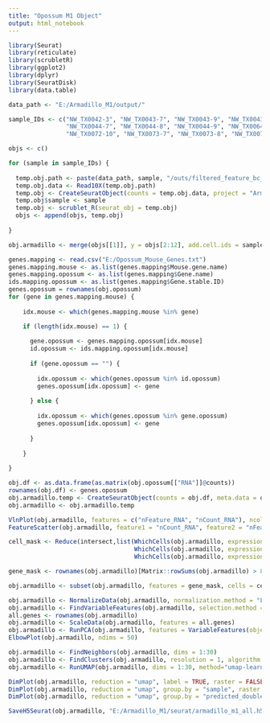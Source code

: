 ```yaml
---
title: "Opossum M1 Object"
output: html_notebook
---
```


```r

library(Seurat)
library(reticulate)
library(scrubletR)
library(ggplot2)
library(dplyr)
library(SeuratDisk)
library(data.table)

data_path <- "E:/Armadillo_M1/output/"

sample_IDs <- c("NW_TX0042-3", "NW_TX0043-7", "NW_TX0043-9", "NW_TX0043-10", 
                "NW_TX0044-7", "NW_TX0044-8", "NW_TX0044-9", "NW_TX0064-2", 
                "NW_TX0072-10", "NW_TX0073-7", "NW_TX0073-8", "NW_TX0073-9")

objs <- c()

for (sample in sample_IDs) {
  
  temp.obj.path <- paste(data_path, sample, "/outs/filtered_feature_bc_matrix/", sep = "")
  temp.obj.data <- Read10X(temp.obj.path)
  temp.obj <- CreateSeuratObject(counts = temp.obj.data, project = "Armadillo_M1")
  temp.obj$sample <- sample
  temp.obj <- scrublet_R(seurat_obj = temp.obj)
  objs <- append(objs, temp.obj)
  
}

```


```r

obj.armadillo <- merge(objs[[1]], y = objs[2:12], add.cell.ids = sample_IDs, project = "Armadillo_M1")

```


```r

genes.mapping <- read.csv("E:/Opossum_Mouse_Genes.txt")
genes.mapping.mouse <- as.list(genes.mapping$Mouse.gene.name)
genes.mapping.opossum <- as.list(genes.mapping$Gene.name)
ids.mapping.opossum <- as.list(genes.mapping$Gene.stable.ID)
genes.opossum = rownames(obj.opossum)
for (gene in genes.mapping.mouse) {
  
    idx.mouse <- which(genes.mapping.mouse %in% gene)

    if (length(idx.mouse) == 1) {
      
      gene.opossum <- genes.mapping.opossum[idx.mouse]
      id.opossum <- ids.mapping.opossum[idx.mouse]
      
      if (gene.opossum == "") {
        
        idx.opossum <- which(genes.opossum %in% id.opossum)
        genes.opossum[idx.opossum] <- gene
        
      } else {
        
        idx.opossum <- which(genes.opossum %in% gene.opossum)
        genes.opossum[idx.opossum] <- gene
        
      }
      
    }
  
}

```


```r

obj.df <- as.data.frame(as.matrix(obj.opossum[["RNA"]]@counts))
rownames(obj.df) <- genes.opossum
obj.armadillo.temp <- CreateSeuratObject(counts = obj.df, meta.data = obj.armadillo[[]])
obj.armadillo <- obj.armadillo.temp

```


```r

VlnPlot(obj.armadillo, features = c("nFeature_RNA", "nCount_RNA"), ncol = 2, raster = FALSE)
FeatureScatter(obj.armadillo, feature1 = "nCount_RNA", feature2 = "nFeature_RNA", raster = FALSE)

```


```r

cell_mask <- Reduce(intersect,list(WhichCells(obj.armadillo, expression = nFeature_RNA > 700), 
                                   WhichCells(obj.armadillo, expression = nFeature_RNA < 6500),
                                   WhichCells(obj.armadillo, expression = nCount_RNA < 40000)))

gene_mask <- rownames(obj.armadillo)[Matrix::rowSums(obj.armadillo) > 8]

obj.armadillo <- subset(obj.armadillo, features = gene_mask, cells = cell_mask)

```


```r

obj.armadillo <- NormalizeData(obj.armadillo, normalization.method = "LogNormalize", scale.factor = 10000)
obj.armadillo <- FindVariableFeatures(obj.armadillo, selection.method = "vst", nfeatures = 3000)
all.genes <- rownames(obj.armadillo)
obj.armadillo <- ScaleData(obj.armadillo, features = all.genes)
obj.armadillo <- RunPCA(obj.armadillo, features = VariableFeatures(object = obj.armadillo))
ElbowPlot(obj.armadillo, ndims = 50)

```


```r

obj.armadillo <- FindNeighbors(obj.armadillo, dims = 1:30)
obj.armadillo <- FindClusters(obj.armadillo, resolution = 1, algorithm = 4, method = "igraph")
obj.armadillo <- RunUMAP(obj.armadillo, dims = 1:30, method="umap-learn")

```


```r

DimPlot(obj.armadillo, reduction = "umap", label = TRUE, raster = FALSE) + NoLegend() + xlim(-15, 12) + ylim(-15, 12) + coord_equal()
DimPlot(obj.armadillo, reduction = "umap", group.by = "sample", raster = FALSE) + xlim(-15, 12) + ylim(-15, 12) + coord_equal()
DimPlot(obj.armadillo, reduction = "umap", group.by = "predicted_doublets", raster = FALSE) + xlim(-15, 12) + ylim(-15, 12) + coord_equal()

```


```r

SaveH5Seurat(obj.armadillo, "E:/Armadillo_M1/seurat/armadillo_m1_all.h5seurat", overwrite = TRUE, verbose = TRUE)

```

